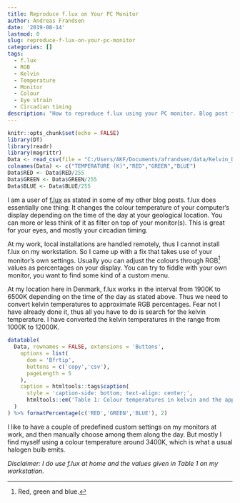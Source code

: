```yaml
---
title: Reproduce f.lux on Your PC Monitor
author: Andreas Frandsen
date: '2019-08-14'
lastmod: 0
slug: reproduce-f-lux-on-your-pc-monitor
categories: []
tags:
  - f.lux
  - RGB
  - Kelvin
  - Temperature
  - Monitor
  - Colour
  - Eye strain
  - Circadian timing
description: "How to reproduce f.lux using your PC monitor. Blog post from afrandsen."
---
```


```r
knitr::opts_chunk$set(echo = FALSE)
library(DT)
library(readr)
library(magrittr)
Data <- read_csv(file = "C:/Users/AKF/Documents/afrandsen/data/Kelvin_Data.csv")
colnames(Data) <- c("TEMPERATURE (K)","RED","GREEN","BLUE")
Data$RED <- Data$RED/255
Data$GREEN <- Data$GREEN/255
Data$BLUE <- Data$BLUE/255

```

I am a user of [f.lux](https://justgetflux.com/) as stated in some of my other blog posts. f.lux does essentially one thing: It changes the colour temperature of your computer's display depending on the time of the day at your geological location. You can more or less think of it as filter on top of your monitor(s). This is great for your eyes, and mostly your circadian timing.

At my work, local installations are handled remotely, thus I cannot install f.lux on my workstation. So I came up with a fix that takes use of your monitor's own settings. Usually you can adjust the colours through RGB^[Red, green and blue.] values as percentages on your display. You can try to fiddle with your own monitor, you want to find some kind of a custom menu.

At my location here in Denmark, f.lux works in the interval from 1900K to 6500K depending on the time of the day as stated above. Thus we need to convert kelvin temperatures to approximate RGB percentages. Fear not I have already done it, thus all you have to do is search for the kelvin temperature. I have converted the kelvin temperatures in the range from 1000K to 12000K.

```r
datatable(
  Data, rownames = FALSE, extensions = 'Buttons',
    options = list(
      dom = 'Bfrtip',
      buttons = c('copy','csv'),
      pageLength = 5
    ),
    caption = htmltools::tags$caption(
      style = 'caption-side: bottom; text-align: center;',
      htmltools::em('Table 1: Colour temperatures in kelvin and the approximate RGB percentages.')
  )
) %>% formatPercentage(c('RED','GREEN','BLUE'), 2)
```

I like to have a couple of predefined custom settings on my monitors at work, and then manually choose among them along the day. But mostly I find myself using a colour temperature around 3400K, which is what a usual halogen bulb emits.

*Disclaimer: I do use f.lux at home and the values given in Table 1 on my workstation.*
